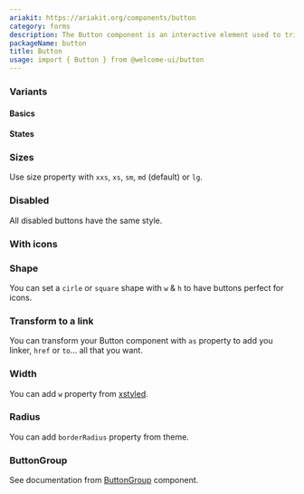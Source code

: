 ```yaml
---
ariakit: https://ariakit.org/components/button
category: forms
description: The Button component is an interactive element used to trigger actions or events within an application. It provides a consistent and accessible way for users to interact with the interface, featuring customizable styles and states (e.g., default, hover, active, disabled).
packageName: button
title: Button
usage: import { Button } from @welcome-ui/button
---
```


### Variants

#### Basics

<div data-playground="variants-basics.tsx" data-component="Button"></div>

#### States

<div data-playground="variants-states.tsx" data-component="Button"></div>

### Sizes

Use size property with `xxs`, `xs`, `sm`, `md` (default) or `lg`.

<div data-playground="sizes.tsx" data-component="Button"></div>

### Disabled

All disabled buttons have the same style.

<div data-playground="disabled.tsx" data-component="Button"></div>

### With icons

<div data-playground="icons.tsx" data-component="Button"></div>

### Shape

You can set a `cirle` or `square` shape with `w` & `h` to have buttons perfect for icons.

<div data-playground="shapes.tsx" data-component="Button"></div>

### Transform to a link

You can transform your Button component with `as` property to add you linker, `href` or `to`... all that you want.

<div data-playground="link.tsx" data-component="Button"></div>

### Width

You can add `w` property from [xstyled](https://xstyled.dev/docs/width/).

<div data-playground="width.tsx" data-component="Button"></div>

### Radius

You can add `borderRadius` property from theme.

<div data-playground="radius.tsx" data-component="Button"></div>

### ButtonGroup

See documentation from [ButtonGroup](/components/button-group) component.
